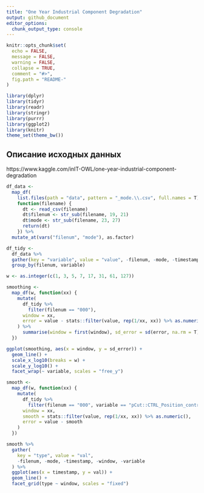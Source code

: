 ```yaml
---
title: "One Year Industrial Component Degradation"
output: github_document
editor_options: 
  chunk_output_type: console
---
```


<!-- README.md is generated from README.Rmd. Please edit that file -->

```r
knitr::opts_chunk$set(
  echo = FALSE,
  message = FALSE,
  warning = FALSE,
  collapse = TRUE,
  comment = "#>",
  fig.path = "README-"
)

library(dplyr)
library(tidyr)
library(readr)
library(stringr)
library(purrr)
library(ggplot2)
library(knitr)
theme_set(theme_bw())
```

## Описание исходных данных

https://www.kaggle.com/inIT-OWL/one-year-industrial-component-degradation

```r
df_data <- 
  map_df(
    list.files(path = "data", pattern = "_mode.\\.csv", full.names = T), 
    function(filename) {
      dt <- read_csv(filename)
      dt$filenum <- str_sub(filename, 19, 21)
      dt$mode <- str_sub(filename, 23, 27)
      return(dt)
    }) %>% 
  mutate_at(vars("filenum", "mode"), as.factor)

df_tidy <- 
  df_data %>% 
  gather(key = "variable", value = "value", -filenum, -mode, -timestamp) %>% 
  group_by(filenum, variable)

w <- as.integer(c(1, 3, 5, 7, 17, 31, 61, 127))

smoothing <- 
  map_df(w, function(xx) {
    mutate(
      df_tidy %>%
        filter(filenum == "000"), 
      window = xx, 
      error = value - stats::filter(value, rep(1/xx, xx)) %>% as.numeric()
    ) %>% 
      summarise(window = first(window), sd_error = sd(error, na.rm = T))
  })

ggplot(smoothing, aes(x = window, y = sd_error)) + 
  geom_line() + 
  scale_x_log10(breaks = w) + 
  scale_y_log10() + 
  facet_wrap(~ variable, scales = "free_y")

smooth <- 
  map_df(w, function(xx) {
    mutate(
      df_tidy %>%
        filter(filenum == "000", variable == "pCut::CTRL_Position_controller::Actual_speed"), 
      window = xx, 
      smooth = stats::filter(value, rep(1/xx, xx)) %>% as.numeric(),
      error = value - smooth
    )
  })

smooth %>% 
  gather(
    key = "type", value = "val", 
    -filenum, -mode, -timestamp, -window, -variable
  ) %>% 
  ggplot(aes(x = timestamp, y = val)) + 
  geom_line() + 
  facet_grid(type ~ window, scales = "fixed")
```
